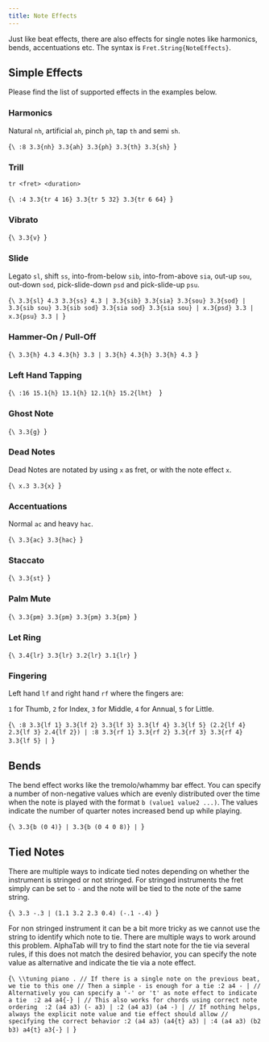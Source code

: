 ```yaml
---
title: Note Effects
---
```



Just like beat effects, there are also effects for single notes like harmonics,
bends, accentuations etc. The syntax is `Fret.String{NoteEffects}`.

## Simple Effects

Please find the list of supported effects in the examples below.

### Harmonics

Natural `nh`, artificial `ah`, pinch `ph`, tap `th` and semi `sh`.

<AlphaTexSample>{`\
:8 3.3{nh} 3.3{ah} 3.3{ph} 3.3{th} 3.3{sh}
`}</AlphaTexSample>

### Trill

`tr <fret> <duration>`

<AlphaTexSample>{`\
:4 3.3{tr 4 16} 3.3{tr 5 32} 3.3{tr 6 64}
`}</AlphaTexSample>

### Vibrato

<AlphaTexSample>{`\
3.3{v}
`}</AlphaTexSample>

### Slide

Legato `sl`, shift `ss`, into-from-below `sib`, into-from-above `sia`,
out-up `sou`, out-down `sod`, pick-slide-down `psd` and pick-slide-up `psu`.

<AlphaTexSample>{`\
3.3{sl} 4.3 3.3{ss} 4.3 |
3.3{sib} 3.3{sia} 3.3{sou} 3.3{sod} |
3.3{sib sou} 3.3{sib sod} 3.3{sia sod} 3.3{sia sou} |
x.3{psd} 3.3 |
x.3{psu} 3.3 |
`}</AlphaTexSample>

### Hammer-On / Pull-Off

<AlphaTexSample>{`\
3.3{h} 4.3 4.3{h} 3.3 | 3.3{h} 4.3{h} 3.3{h} 4.3
`}</AlphaTexSample>

### Left Hand Tapping

<AlphaTexSample>{`\
:16 15.1{h} 13.1{h} 12.1{h} 15.2{lht} 
`}</AlphaTexSample>

### Ghost Note

<AlphaTexSample>{`\
3.3{g}
`}</AlphaTexSample>

### Dead Notes

Dead Notes are notated by using `x` as fret, or with the note effect `x`.

<AlphaTexSample>{`\
x.3 3.3{x}
`}</AlphaTexSample>

### Accentuations

Normal `ac` and heavy `hac`.

<AlphaTexSample>{`\
3.3{ac} 3.3{hac}
`}</AlphaTexSample>

### Staccato

<AlphaTexSample>{`\
3.3{st}
`}</AlphaTexSample>

### Palm Mute

<AlphaTexSample>{`\
3.3{pm} 3.3{pm} 3.3{pm} 3.3{pm}
`}</AlphaTexSample>

### Let Ring

<AlphaTexSample>{`\
3.4{lr} 3.3{lr} 3.2{lr} 3.1{lr}
`}</AlphaTexSample>

### Fingering

Left hand `lf` and right hand `rf` where the fingers are:

`1` for Thumb, `2` for Index, `3` for Middle, `4` for Annual, `5` for Little.

<AlphaTexSample>{`\
:8 3.3{lf 1} 3.3{lf 2} 3.3{lf 3} 3.3{lf 4} 3.3{lf 5} (2.2{lf 4} 2.3{lf 3} 2.4{lf 2}) |
:8 3.3{rf 1} 3.3{rf 2} 3.3{rf 3} 3.3{rf 4} 3.3{lf 5} |
`}</AlphaTexSample>

## Bends

The bend effect works like the tremolo/whammy bar effect.
You can specify a number of non-negative values which are evenly distributed over the
time when the note is played with the format `b (value1 value2 ...)`.
The values indicate the number of quarter notes increased bend up while playing.

<AlphaTexSample>{`\
3.3{b (0 4)} |
3.3{b (0 4 0 8)} |
`}</AlphaTexSample>

## Tied Notes

There are multiple ways to indicate tied notes depending on whether the instrument is stringed or not stringed. 
For stringed instruments the fret simply can be set to `-` and the note will be tied to the note of the same string.

<AlphaTexSample>{`\
3.3 -.3 | (1.1 3.2 2.3 0.4) (-.1 -.4)
`}</AlphaTexSample>

For non stringed instrument it can be a bit more tricky as we cannot use the string to identify which note to tie. There are multiple ways to work around this problem. AlphaTab will try to find the start note for the tie via several rules, if this does not match the desired behavior, you can specify the note value as alternative and indicate the tie via a note effect.

<AlphaTexSample>{`\
\\tuning piano
.
// If there is a single note on the previous beat, we tie to this one
// Then a simple - is enough for a tie
:2 a4 - |
// Alternatively you can specify a '-' or 't' as note effect to indicate a tie 
:2 a4 a4{-} |
// This also works for chords using correct note ordering 
:2 (a4 a3) (- a3) |
:2 (a4 a3) (a4 -) |
// If nothing helps, always the explicit note value and tie effect should allow
// specifying the correct behavior
:2 (a4 a3) (a4{t} a3) |
:4 (a4 a3) (b2 b3) a4{t} a3{-} |
`}</AlphaTexSample>

